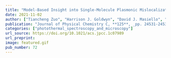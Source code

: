 ```yaml
---
title: "Model-Based Insight into Single-Molecule Plasmonic Mislocalization"
date: 2021-11-02
author: ["Tiancheng Zuo", "Harrison J. Goldwyn", "David J. Masiello", "Julie S. Biteen"]
publication: "Journal of Physical Chemistry C, **125**, _pp. 24531-24539_ (2021)."
categories: ["photothermal_spectroscopy_and_microscopy"]
url_source: https://doi.org/10.1021/acs.jpcc.1c07989
url_preprint: 
image: featured.gif
pub_number: 72
---
```

